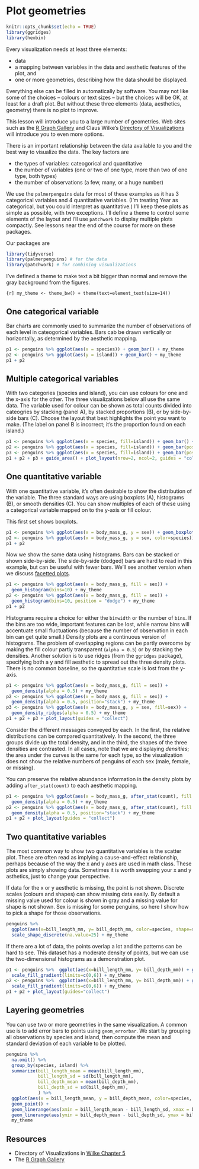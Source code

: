 # Plot geometries {#geom}

```r
knitr::opts_chunk$set(echo = TRUE)
library(ggridges)
library(hexbin)
```

Every visualization needs at least three elements:

* data
* a mapping between variables in the data and aesthetic features of the plot, and
* one or more geometries, describing how the data should be displayed.

Everything else can be filled in automatically by software. You may not like some of the choices -- colours or text sizes -- but the choices will be OK, at least for a draft plot. But without these three elements (data, aesthetics, geometry) there is no plot to improve.

This lesson will introduce you to a large number of geometries. Web sites such as the [R Graph Gallery](https://www.r-graph-gallery.com/) and Claus Wilke's [Directory of Visualizations](https://clauswilke.com/dataviz/directory-of-visualizations.html) will introduce you to even more options.

There is an important relationship between the data available to you and the best way to visualize the data. The key factors are

* the types of variables: cateogorical and quantitative
* the number of variables (one or two of one type, more than two of one type, both types)
* the number of observations (a few, many, or a huge number)

We use the `palmerpenguins` data for most of these examples  as it has 3 categorical variables and 4 quantitative variables. (I'm treating Year as categorical, but you could interpret as quantitative.) I'll keep these plots as simple as possible, with two exceptions. I'll define a theme to control some elements of the layout and I'll use `patchwork` to display multiple plots compactly. See lessons near the end of the course for more on these packages.

Our packages are

```r
library(tidyverse) 
library(palmerpenguins) # for the data
library(patchwork) # for combining visualizations
```

I've defined a theme to make text a bit bigger than normal and remove the gray background from the figures.

```{r]
my_theme <- theme_bw() + theme(text=element_text(size=14))
```

## One categorical variable

Bar charts are commonly used to summarize the number of observations of each level in cateogorical variables. Bars cab be drawn vertically or horizontally, as determined by the aesthetic mapping.

```r
p1 <- penguins %>% ggplot(aes(x = species)) + geom_bar() + my_theme
p2 <- penguins %>% ggplot(aes(y = island)) + geom_bar() + my_theme
p1 + p2
```

## Multiple categorical variables

With two categories (species and island), you can use colours for one and the x-axis for the other. The three visualizations below all use the same data. The variable used for colour can be shown as total counts divided into cateogries by stacking (panel A), by stacked proportions (B), or by side-by-side bars (C). Choose the layout that best highlights the point you want to make. (The label on panel B is incorrect; it's the proportion found on each island.)

```r
p1 <- penguins %>% ggplot(aes(x = species, fill=island)) + geom_bar() + my_theme
p2 <- penguins %>% ggplot(aes(x = species, fill=island)) + geom_bar(position="fill") + my_theme
p3 <- penguins %>% ggplot(aes(x = species, fill=island)) + geom_bar(position=position_dodge2(preserve="single")) + my_theme 
p1 + p2 + p3 + guide_area() + plot_layout(nrow=2, ncol=2, guides = "collect") + plot_annotation(tag_levels = "A")
```


## One quantitative variable

With one quantitative variable, it's often desirable to show the distribution of the variable. The three standard ways are using boxplots (A), histograms (B), or smooth densities (C). You can show multiples of each of these using a categorical variable mapped on to the y-axis or fill colour. 

This first set shows boxplots.

```r
p1 <- penguins %>% ggplot(aes(x = body_mass_g, y = sex)) + geom_boxplot() + my_theme
p2 <- penguins %>% ggplot(aes(x = body_mass_g, y = sex, color=species)) + geom_boxplot() + my_theme
p1 + p2 
```

Now we show the same data using histograms. Bars can be stacked or shown side-by-side. The side-by-side (dodged) bars are hard to read in this example, but can be useful with fewer bars. We'll see another version when we discuss [facetted plots](#facets).

```r
p1 <- penguins %>% ggplot(aes(x = body_mass_g, fill = sex)) + 
  geom_histogram(bins=10) + my_theme
p2 <- penguins %>% ggplot(aes(x = body_mass_g, fill = sex)) + 
  geom_histogram(bins=10, position = "dodge") + my_theme
p1 + p2
```

Histograms require a choice for either the `binwidth` or the number of `bins`. If the bins are too wide, important features can be lost, while narrow bins will accentuate small fluctuations (because the number of observation in each bin can get quite small.) Density plots are a continuous version of histograms. The problem of overlapping regions can be partly overcome by making the fill colour partly transparent (`alpha = 0.5`) or by stacking the densities. Another solution is to use ridges (from the `ggridges` package), specifying both a y and fill aesthetic to spread out the three density plots. There is no common baseline, so the quantitative scale is lost from the y-axis.

```r
p1 <- penguins %>% ggplot(aes(x = body_mass_g, fill = sex)) + 
  geom_density(alpha = 0.5) + my_theme
p2 <- penguins %>% ggplot(aes(x = body_mass_g, fill = sex)) + 
  geom_density(alpha = 0.5, position="stack") + my_theme
p3 <- penguins %>% ggplot(aes(x = body_mass_g, y = sex, fill=sex)) + 
  geom_density_ridges(alpha = 0.5) + my_theme
p1 + p2 + p3 + plot_layout(guides = "collect")
```

Consider the different messages conveyed by each. In the first, the relative distributions can be compared quantitatively. In the second, the three groups divide up the total density, and in the third, the shapes of the three densities are contrasted. In all cases, note that we are displaying _densities_; the area under the curves is the same for each type, so the visualization does not show the relative numbers of penguins of each sex (male, female, or missing).

You can preserve the relative abundance information in the density plots by adding `after_stat(count)` to each aesthetic mapping.

```r
p1 <- penguins %>% ggplot(aes(x = body_mass_g, after_stat(count), fill = sex)) + 
  geom_density(alpha = 0.5) + my_theme
p2 <- penguins %>% ggplot(aes(x = body_mass_g, after_stat(count), fill = sex)) + 
  geom_density(alpha = 0.5, position="stack") + my_theme
p1 + p2 + plot_layout(guides = "collect")
```


## Two quantitative variables

The most common way to show two quantitative variables is the scatter plot. These are often read as implying a cause-and-effect relationship, perhaps because of the way the x and y axes are used in math class. These plots are simply showing data. Sometimes it is worth swapping your x and y asthetics, just to change your perspective.

If data for the x or y aesthetic is missing, the point is not shown. Discrete scales (colours and shapes) can show missing data easily. By default a missing value used for colour is shown in gray and a missing value for shape is not shown. Sex is missing for some penguins, so here I show how to pick a shape for those observations.

```r
penguins %>%
  ggplot(aes(x=bill_length_mm, y= bill_depth_mm, color=species, shape=sex)) + geom_point() + 
  scale_shape_discrete(na.value=25) + my_theme
```

If there are a lot of data, the points overlap a lot and the patterns can be hard to see. This dataset has a moderate density of points, but we can use the two-dimensional histograms as a demonstration plot.

```r
p1 <- penguins %>%  ggplot(aes(x=bill_length_mm, y= bill_depth_mm)) + geom_bin2d() +
  scale_fill_gradient(limits=c(0,6)) + my_theme
p2 <- penguins %>%  ggplot(aes(x=bill_length_mm, y= bill_depth_mm)) + geom_hex() +
  scale_fill_gradient(limits=c(0,6)) + my_theme
p1 + p2 + plot_layout(guides="collect")

```

## Layering geometries

You can use two or more geometries in the same visualization. A common use is to add error bars to points using `geom_errorbar`. We start by grouping all observations by species and island, then compute the mean and standard deviation of each variable to be plotted. 

```r
penguins %>%
  na.omit() %>%
  group_by(species, island) %>%
  summarize(bill_length_mean = mean(bill_length_mm),
            bill_length_sd = sd(bill_length_mm),
            bill_depth_mean = mean(bill_depth_mm),
            bill_depth_sd = sd(bill_depth_mm),
            ) %>%
  ggplot(aes(x = bill_length_mean, y = bill_depth_mean, color=species, shape = island)) +
  geom_point() + 
  geom_linerange(aes(xmin = bill_length_mean - bill_length_sd, xmax = bill_length_mean + bill_length_sd)) + 
  geom_linerange(aes(ymin = bill_depth_mean - bill_depth_sd, ymax = bill_depth_mean + bill_depth_sd )) +
  my_theme

```


## Resources

* Directory of Visualizations in [Wilke Chapter 5](https://clauswilke.com/dataviz/directory-of-visualizations.html)
* The [R Graph Gallery](https://www.r-graph-gallery.com/index.html)


